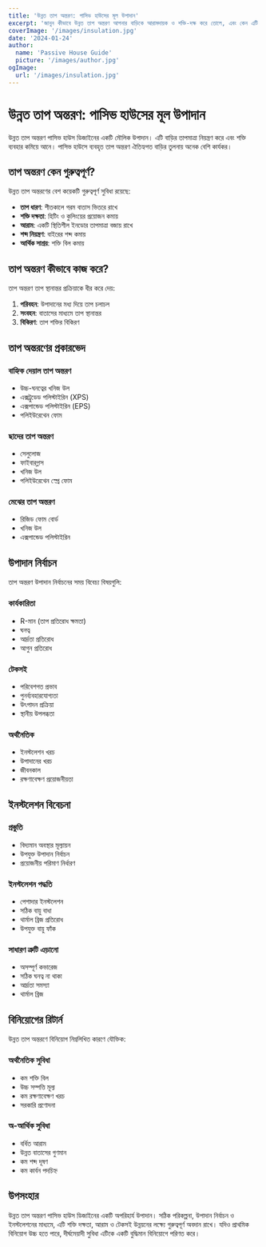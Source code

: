 ```yaml
---
title: 'উন্নত তাপ অন্তরণ: পাসিভ হাউসের মূল উপাদান'
excerpt: 'জানুন কীভাবে উন্নত তাপ অন্তরণ আপনার বাড়িকে আরামদায়ক ও শক্তি-দক্ষ করে তোলে, এবং কেন এটি পাসিভ হাউস ডিজাইনের একটি মৌলিক উপাদান।'
coverImage: '/images/insulation.jpg'
date: '2024-01-24'
author:
  name: 'Passive House Guide'
  picture: '/images/author.jpg'
ogImage:
  url: '/images/insulation.jpg'
---
```


# উন্নত তাপ অন্তরণ: পাসিভ হাউসের মূল উপাদান

উন্নত তাপ অন্তরণ পাসিভ হাউস ডিজাইনের একটি মৌলিক উপাদান। এটি বাড়ির তাপমাত্রা নিয়ন্ত্রণ করে এবং শক্তি ব্যবহার কমিয়ে আনে। পাসিভ হাউসে ব্যবহৃত তাপ অন্তরণ ঐতিহ্যগত বাড়ির তুলনায় অনেক বেশি কার্যকর।

## তাপ অন্তরণ কেন গুরুত্বপূর্ণ?

উন্নত তাপ অন্তরণের বেশ কয়েকটি গুরুত্বপূর্ণ সুবিধা রয়েছে:

- **তাপ ধারণ**: শীতকালে গরম বাতাস ভিতরে রাখে
- **শক্তি দক্ষতা**: হিটিং ও কুলিংয়ের প্রয়োজন কমায়
- **আরাম**: একটি স্থিতিশীল ইনডোর তাপমাত্রা বজায় রাখে
- **শব্দ নিয়ন্ত্রণ**: বাইরের শব্দ কমায়
- **আর্থিক সাশ্রয়**: শক্তি বিল কমায়

## তাপ অন্তরণ কীভাবে কাজ করে?

তাপ অন্তরণ তাপ স্থানান্তর প্রক্রিয়াকে ধীর করে দেয়:

1. **পরিবহন**: উপাদানের মধ্য দিয়ে তাপ চলাচল
2. **সংবহন**: বাতাসের মাধ্যমে তাপ স্থানান্তর
3. **বিকিরণ**: তাপ শক্তির বিকিরণ

## তাপ অন্তরণের প্রকারভেদ

### বাহ্যিক দেয়াল তাপ অন্তরণ
- উচ্চ-ঘনত্বের খনিজ উল
- এক্সট্রুডেড পলিস্টাইরিন (XPS)
- এক্সপান্ডেড পলিস্টাইরিন (EPS)
- পলিইউরেথেন ফোম

### ছাদের তাপ অন্তরণ
- সেলুলোজ
- ফাইবারগ্লাস
- খনিজ উল
- পলিইউরেথেন স্প্রে ফোম

### মেঝের তাপ অন্তরণ
- রিজিড ফোম বোর্ড
- খনিজ উল
- এক্সপান্ডেড পলিস্টাইরিন

## উপাদান নির্বাচন

তাপ অন্তরণ উপাদান নির্বাচনের সময় বিবেচ্য বিষয়গুলি:

### কার্যকারিতা
- R-মান (তাপ প্রতিরোধ ক্ষমতা)
- ঘনত্ব
- আর্দ্রতা প্রতিরোধ
- আগুন প্রতিরোধ

### টেকসই
- পরিবেশগত প্রভাব
- পুনর্ব্যবহারযোগ্যতা
- উৎপাদন প্রক্রিয়া
- স্থানীয় উপলব্ধতা

### অর্থনৈতিক
- ইনস্টলেশন খরচ
- উপাদানের খরচ
- জীবনকাল
- রক্ষণাবেক্ষণ প্রয়োজনীয়তা

## ইনস্টলেশন বিবেচনা

### প্রস্তুতি
- বিদ্যমান অবস্থার মূল্যায়ন
- উপযুক্ত উপাদান নির্বাচন
- প্রয়োজনীয় পরিমাণ নির্ধারণ

### ইনস্টলেশন পদ্ধতি
- পেশাদার ইনস্টলেশন
- সঠিক বায়ু বাধা
- থার্মাল ব্রিজ প্রতিরোধ
- উপযুক্ত বায়ু ফাঁক

### সাধারণ ত্রুটি এড়ানো
- অসম্পূর্ণ কভারেজ
- সঠিক ঘনত্ব না থাকা
- আর্দ্রতা সমস্যা
- থার্মাল ব্রিজ

## বিনিয়োগের রিটার্ন

উন্নত তাপ অন্তরণে বিনিয়োগ নিম্নলিখিত কারণে যৌক্তিক:

### অর্থনৈতিক সুবিধা
- কম শক্তি বিল
- উচ্চ সম্পত্তি মূল্য
- কম রক্ষণাবেক্ষণ খরচ
- সরকারি প্রণোদনা

### অ-আর্থিক সুবিধা
- বর্ধিত আরাম
- উন্নত বাতাসের গুণমান
- কম শব্দ দূষণ
- কম কার্বন পদচিহ্ন

## উপসংহার

উন্নত তাপ অন্তরণ পাসিভ হাউস ডিজাইনের একটি অপরিহার্য উপাদান। সঠিক পরিকল্পনা, উপাদান নির্বাচন ও ইনস্টলেশনের মাধ্যমে, এটি শক্তি দক্ষতা, আরাম ও টেকসই উন্নয়নের লক্ষ্যে গুরুত্বপূর্ণ অবদান রাখে। যদিও প্রাথমিক বিনিয়োগ উচ্চ হতে পারে, দীর্ঘমেয়াদী সুবিধা এটিকে একটি বুদ্ধিমান বিনিয়োগে পরিণত করে।
